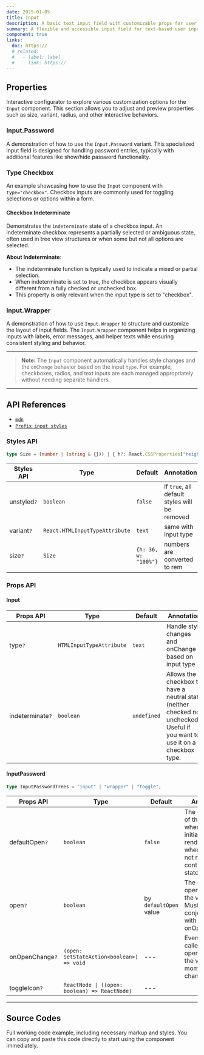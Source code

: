 ```yaml
---
date: 2025-01-05
title: Input
description: A basic text input field with customizable props for user data entry, including support for various states and validation.
summary: A flexible and accessible input field for text-based user input.
component: true
links:
  doc: https://
  # related:
  #   - label: label
  #     link: https://
---
```


## Properties

Interactive configurator to explore various customization options for the `Input` component.
This section allows you to adjust and preview properties such as size, variant, radius, and other interactive behaviors.

<InputDemosConfigurator />

### Input.Password

A demonstration of how to use the `Input.Password` variant.
This specialized input field is designed for handling password entries, typically with additional features like show/hide password functionality.

<InputDemosPassword />

### Type Checkbox

An example showcasing how to use the `Input` component with `type="checkbox"`.
Checkbox inputs are commonly used for toggling selections or options within a form.

<InputDemosCheckboxUsage />

#### Checkbox Indeterminate

Demonstrates the `indeterminate` state of a checkbox input.
An indeterminate checkbox represents a partially selected or ambiguous state, often used in tree view structures or when some but not all options are selected.

<InputDemosCheckboxIndeterminate />

**About Indeterminate**:

- The indeterminate function is typically used to indicate a mixed or partial selection.
- When indeterminate is set to true, the checkbox appears visually different from a fully checked or unchecked box.
- This property is only relevant when the input type is set to "checkbox".

### Input.Wrapper

A demonstration of how to use `Input.Wrapper` to structure and customize the layout of input fields.
The `Input.Wrapper` component helps in organizing inputs with labels, error messages, and helper texts while ensuring consistent styling and behavior.

<InputDemosWrapperAndConfigurator />

---

> **Note:**
> The `Input` component automatically handles style changes and the `onChange` behavior based on the input `type`.
> For example, checkboxes, radios, and text inputs are each managed appropriately without needing separate handlers.

---

## API References

- [`mdn`](https://developer.mozilla.org/en-US/docs/Web/HTML/Element/input/date)
- [`Prefix input styles`](https://developer.mozilla.org/en-US/docs/Web/HTML/Element/input/file)

### Styles API

```ts
type Size = (number | (string & {})) | { h?: React.CSSProperties["height"]; w?: React.CSSProperties["width"] };
```

| Styles API  | Type                           | Default              | Annotation                                    |
| ----------- | ------------------------------ | -------------------- | --------------------------------------------- |
| unstyled`?` | `boolean`                      | `false`              | if `true`, all default styles will be removed |
| variant`?`  | `React.HTMLInputTypeAttribute` | `text`               | same with input type                          |
| size`?`     | `Size`                         | `{h: 36, w: "100%"}` | numbers are converted to rem                  |

### Props API

#### Input

| Props API        | Type                     | Default     | Annotation                                                                                                                    |
| ---------------- | ------------------------ | ----------- | ----------------------------------------------------------------------------------------------------------------------------- |
| type`?`          | `HTMLInputTypeAttribute` | `text`      | Handle style changes and onChange based on input type                                                                         |
| indeterminate`?` | `boolean`                | `undefined` | Allows the checkbox to have a neutral state (neither checked nor unchecked). Useful if you want to use it on a checkbox type. |

#### InputPassword

```ts
type InputPasswordTrees = "input" | "wrapper" | "toggle";
```

| Props API       | Type                                          | Default                | Annotation                                                                                                    |
| --------------- | --------------------------------------------- | ---------------------- | ------------------------------------------------------------------------------------------------------------- |
| defaultOpen`?`  | `boolean`                                     | `false`                | The open state of the view when it is initially rendered. Use when you do not need to control its open state. |
| open`?`         | `boolean`                                     | by `defaultOpen` value | The controlled open state of the view inputs. Must be used in conjunction with onOpenChange.                  |
| onOpenChange`?` | `(open: SetStateAction<boolean>) => void`     | ---                    | Event handler called when the open state of the view inputs moments changes.                                  |
| toggleIcon`?`   | `ReactNode \| ((open: boolean) => ReactNode)` | ---                    |                                                                                                               |

---

## Source Codes

Full working code example, including necessary markup and styles.
You can copy and paste this code directly to start using the component immediately.

<SourceCodes name="input" />
